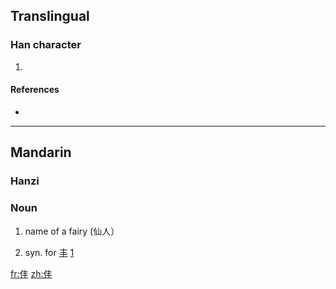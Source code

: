 ==Translingual==

===Han character===
{{Han char|rn=9|rad=人|as=04|sn=6|four=|canj=人手十 (OQJ)}}

# {{defn|Han|sort=人04}}

====References====
* {{Han ref|kx=0094.220|dkj=00414|dj=0200.130|hdz=10122.040|uh=4EF9|ud=20217}}

----

==Mandarin==

===Hanzi===
{{cmn-hanzi|pin=[[fēng]] ([[feng1]])|wg=feng<sup>1</sup>}}
===Noun===
# {{archaic}} name of a fairy (仙人）
#{{archaic}} syn. for [[丰]] [http://dict.baidu.com/s?wd=%81%A7]

[[fr:仹]]
[[zh:仹]]